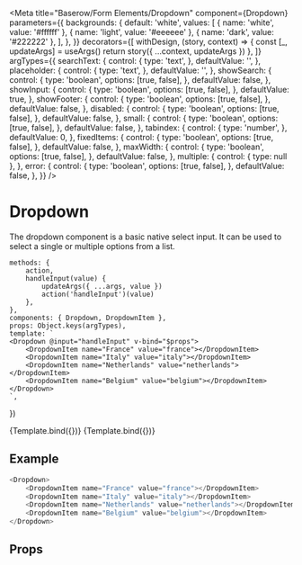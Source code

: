 

<Meta
    title="Baserow/Form Elements/Dropdown"
    component={Dropdown}
    parameters={{
        backgrounds: {
            default: 'white',
            values: [
                { name: 'white', value: '#ffffff' },
                { name: 'light', value: '#eeeeee' },
                { name: 'dark', value: '#222222' },
            ],
        },
    }}
    decorators={[
        withDesign,
        (story, context) => {
            const [_, updateArgs] = useArgs()
            return story({ ...context, updateArgs })
        },
    ]}
    argTypes={{
        searchText: {
            control: {
                type: 'text',
            },
            defaultValue: '',
        },
        placeholder: {
            control: {
                type: 'text',
            },
            defaultValue: '',
        },
        showSearch: {
            control: {
                type: 'boolean',
                options: [true, false],
            },
            defaultValue: false,
        },
        showInput: {
            control: {
                type: 'boolean',
                options: [true, false],
            },
            defaultValue: true,
        },
        showFooter: {
            control: {
                type: 'boolean',
                options: [true, false],
            },
            defaultValue: false,
        },
        disabled: {
            control: {
                type: 'boolean',
                options: [true, false],
            },
            defaultValue: false,
        },
        small: {
            control: {
                type: 'boolean',
                options: [true, false],
            },
            defaultValue: false,
        },
        tabindex: {
            control: {
                type: 'number',
            },
            defaultValue: 0,
        },
        fixedItems: {
            control: {
                type: 'boolean',
                options: [true, false],
            },
            defaultValue: false,
        },
        maxWidth: {
            control: {
                type: 'boolean',
                options: [true, false],
            },
            defaultValue: false,
        },
        multiple: {
            control: { type: null },
        },
        error: {
            control: {
                type: 'boolean',
                options: [true, false],
            },
            defaultValue: false,
        },
    }}
/>

# Dropdown

The dropdown component is a basic native select input. It can be used to select a single or multiple options from a list.

    methods: {
        action,
        handleInput(value) {
            updateArgs({ ...args, value })
            action('handleInput')(value)
        },
    },
    components: { Dropdown, DropdownItem },
    props: Object.keys(argTypes),
    template: `
    <Dropdown @input="handleInput" v-bind="$props">
        <DropdownItem name="France" value="france"></DropdownItem>
        <DropdownItem name="Italy" value="italy"></DropdownItem>
        <DropdownItem name="Netherlands" value="netherlands"></DropdownItem>
        <DropdownItem name="Belgium" value="belgium"></DropdownItem>
    </Dropdown>
    `,
})

<Canvas>
    <Story name="Default">{Template.bind({})}</Story>
    <Story
        name="Multiple selection"
        args={{
            multiple: true,
            value: [],
        }}
    >
        {Template.bind({})}
    </Story>
</Canvas>

## Example

```javascript
<Dropdown>
    <DropdownItem name="France" value="france"></DropdownItem>
    <DropdownItem name="Italy" value="italy"></DropdownItem>
    <DropdownItem name="Netherlands" value="netherlands"></DropdownItem>
    <DropdownItem name="Belgium" value="belgium"></DropdownItem>
</Dropdown>
```

## Props

<Props of={Dropdown} />
